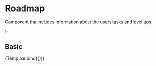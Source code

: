 
<Meta title="Components/Content/Roadmap" component={Roadmap} />

# Roadmap

Component tha includes information about the users tasks and level ups

<Props of={Roadmap} />

  <Roadmap
    taskDate={args.taskDate}
    taskName={args.taskName}
    level={args.level}
    status={args.status}
    style={args.style}
  />
);

## Basic

<Canvas>
  <Story
    name="Basic"
    args={{
      taskDate: '2023-03-30',
      taskName: 'Tasks name',
      level: 3,
      status: 'EN_CURSO',
      style: {
        circleSize: 10,
        circleColor: 'blue',
        lineColor: 'grey',
        lineHeight: 40,
      },
    }}
  >
    {Template.bind({})}
  </Story>
</Canvas>

<ArgsTable of={Roadmap} story="Basic" />
